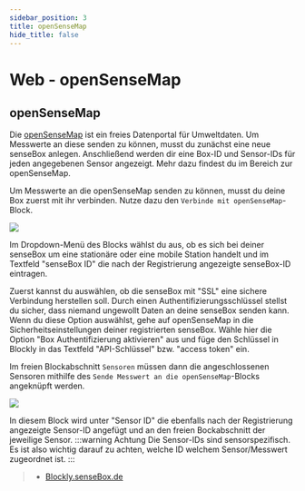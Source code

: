 ```yaml
---
sidebar_position: 3
title: openSenseMap
hide_title: false
---
```


# Web - openSenseMap

## openSenseMap

Die [openSenseMap](https://www.opensensemap.org) ist ein freies Datenportal für Umweltdaten. Um Messwerte an diese senden zu können, musst du zunächst eine neue senseBox anlegen. Anschließend werden dir eine Box-ID und Sensor-IDs für jeden angegebenen Sensor angezeigt. Mehr dazu findest du im Bereich zur openSenseMap.

Um Messwerte an die openSenseMap senden zu können, musst du deine Box zuerst mit ihr verbinden. Nutze dazu den `Verbinde mit openSenseMap`-Block.

![](/img/blockly-bilder/web-opensensemap/blockly-Web-oSeM-1.svg)


Im Dropdown-Menü des Blocks wählst du aus, ob es sich bei deiner senseBox um eine stationäre oder eine mobile Station handelt und im Textfeld "senseBox ID" die nach der Registrierung angezeigte senseBox-ID eintragen.

Zuerst kannst du auswählen, ob die senseBox mit "SSL" eine sichere Verbindung herstellen soll. Durch einen Authentifizierungsschlüssel stellst du sicher, dass niemand ungewollt Daten an deine senseBox senden kann. Wenn du diese Option auswählst, gehe auf openSenseMap in die Sicherheitseinstellungen deiner registrierten senseBox. Wähle hier die Option "Box Authentifizierung aktivieren" aus und füge den Schlüssel in Blockly in das Textfeld "API-Schlüssel" bzw. "access token" ein.  

Im freien Blockabschnitt `Sensoren` müssen dann die angeschlossenen Sensoren mithilfe des `Sende Messwert an die openSenseMap`-Blocks angeknüpft werden.

![](/img/blockly-bilder/web-opensensemap/blockly-Web-oSeM-2.svg)

In diesem Block wird unter "Sensor ID" die ebenfalls nach der Registrierung angezeigte Sensor-ID angefügt und an den freien Bockabschnitt der jeweilige Sensor.
:::warning Achtung
Die Sensor-IDs sind sensorspezifisch. Es ist also wichtig darauf zu achten, welche ID welchem Sensor/Messwert zugeordnet ist.
:::

> - [Blockly.senseBox.de](https://blockly.sensebox.de/)
